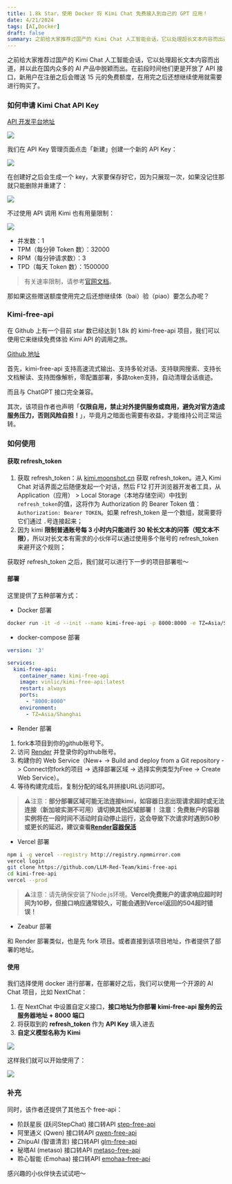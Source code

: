 ```yaml
---
title: 1.8k Star，使用 Docker 将 Kimi Chat 免费接入到自己的 GPT 应用！
date: 4/21/2024
tags: [AI,Docker]
draft: false
summary: 之前给大家推荐过国产的 Kimi Chat 人工智能会话，它以处理超长文本内容而出道，并以此在国内众多的 AI 产品中脱颖而出。在前段时间他们更是开放了 API 接口，新用户在注册之后会赠送 15 元的免费额度，在用完之后还想继续使用就需要进行购买了。
---
```


之前给大家推荐过国产的 Kimi Chat 人工智能会话，它以处理超长文本内容而出道，并以此在国内众多的 AI 产品中脱颖而出。在前段时间他们更是开放了 API 接口，新用户在注册之后会赠送 15 元的免费额度，在用完之后还想继续使用就需要进行购买了。

### 如何申请 Kimi Chat API Key

[API 开发平台地址](https://platform.moonshot.cn/console/info)

![](https://note.ihsxu.com/api/imgs/1713492166326.webp)

我们在 API Key 管理页面点击「新建」创建一个新的 API Key：

![](https://note.ihsxu.com/api/imgs/1713492569768.webp)

在创建好之后会生成一个 key，大家要保存好它，因为只展现一次，如果没记住那就只能删除并重建了：

![](https://note.ihsxu.com/api/imgs/1713492905146.webp)

不过使用 API 调用 Kimi 也有用量限制：

![](https://note.ihsxu.com/api/imgs/1713493171422.webp)

*   并发数：1
*   TPM（每分钟 Token 数）：32000
*   RPM（每分钟请求数）：3
*   TPD（每天 Token 数）：1500000

> 有关速率限制，请参考[官网文档](https://platform.moonshot.cn/docs/intro#速率限制)。

那如果这些赠送额度使用完之后还想继续体（bai）验（piao）要怎么办呢？

### Kimi-free-api

在 Github 上有一个目前 star 数已经达到 1.8k 的 kimi-free-api 项目，我们可以使用它来继续免费体验 Kimi API 的调用之旅。

[Github 地址](https://github.com/LLM-Red-Team/kimi-free-api)

首先，kimi-free-api 支持高速流式输出、支持多轮对话、支持联网搜索、支持长文档解读、支持图像解析，零配置部署，多路token支持，自动清理会话痕迹。

而且与 ChatGPT 接口完全兼容。

其次，该项目作者也声明「**仅限自用，禁止对外提供服务或商用，避免对官方造成服务压力，否则风险自担！**」，毕竟月之暗面也需要有收益，才能维持公司正常运转。

### 如何使用

#### 获取 refresh\_token

1.  获取 refresh\_token：从 [kimi.moonshot.cn](https://gitee.com/link?target=https%3A%2F%2Fkimi.moonshot.cn) 获取 refresh\_token。进入 Kimi Chat 对话界面之后随便发起一个对话，然后 F12 打开浏览器开发者工具，从 Application（应用） > Local Storage（本地存储空间）中找到`refresh_token`的值，这将作为 Authorization 的 Bearer Token 值：`Authorization: Bearer TOKEN`。如果 refresh\_token 是一个数组，就需要将它们通过 `.`号连接起来；
2.  因为 kimi **限制普通账号每 3 小时内只能进行 30 轮长文本的问答（短文本不限）**，所以对长文本有需求的小伙伴可以通过使用多个账号的 refresh\_token 来避开这个规则；

获取好 refresh\_token 之后，我们就可以进行下一步的项目部署啦～

#### 部署

这里提供了五种部署方式：

*   Docker 部署

```bash
docker run -it -d --init --name kimi-free-api -p 8000:8000 -e TZ=Asia/Shanghai vinlic/kimi-free-api:latest
```

*   docker-compose 部署

```yaml
version: '3'

services:
  kimi-free-api:
    container_name: kimi-free-api
    image: vinlic/kimi-free-api:latest
    restart: always
    ports:
      - "8000:8000"
    environment:
      - TZ=Asia/Shanghai
```

*   Render 部署

1.  fork本项目到你的github账号下。
2.  访问 [Render](https://dashboard.render.com/) 并登录你的github账号。
3.  构建你的 Web Service（New+ -> Build and deploy from a Git repository -> Connect你fork的项目 -> 选择部署区域 -> 选择实例类型为Free -> Create Web Service）。
4.  等待构建完成后，复制分配的域名并拼接URL访问即可。

> ⚠️注意：**部分部署区域可能无法连接kimi，如容器日志出现请求超时或无法连接（新加坡实测不可用）请切换其他区域部署！** **注意：免费账户的容器实例将在一段时间不活动时自动停止运行，这会导致下次请求时遇到50秒或更长的延迟，建议查看[Render容器保活](https://github.com/LLM-Red-Team/free-api-hub/#Render%E5%AE%B9%E5%99%A8%E4%BF%9D%E6%B4%BB)**

*   Vercel 部署

```bash
npm i -g vercel --registry http://registry.npmmirror.com
vercel login
git clone https://github.com/LLM-Red-Team/kimi-free-api
cd kimi-free-api
vercel --prod
```

> ⚠️注意：请先确保安装了Node.js环境。**Vercel免费账户的请求响应超时时间为10秒，但接口响应通常较久，可能会遇到Vercel返回的504超时错误！**

*   Zeabur 部署

和 Render 部署类似，也是先 fork 项目。或者直接到该项目地址，作者提供了部署的地址。

#### 使用

我们选择使用 docker 进行部署，在部署好之后，我们可以使用一个开源的 AI Chat 项目，比如 NextChat：

1.  在 NextChat 中设置自定义接口，**接口地址为你部署 kimi-free-api 服务的云服务器地址 + 8000 端口**
2.  将获取到的 **refresh\_token** 作为 **API Key** 填入进去
3.  **自定义模型名称为 Kimi**

![](https://note.ihsxu.com/api/imgs/1713627763566.webp)

这样我们就可以开始使用了：

![](https://note.ihsxu.com/api/imgs/1713627842541.webp)

### 补充

同时，该作者还提供了其他五个 free-api：

*   阶跃星辰 (跃问StepChat) 接口转API [step-free-api](https://github.com/LLM-Red-Team/step-free-api)
*   阿里通义 (Qwen) 接口转API [qwen-free-api](https://github.com/LLM-Red-Team/qwen-free-api)
*   ZhipuAI (智谱清言) 接口转API [glm-free-api](https://github.com/LLM-Red-Team/glm-free-api)
*   秘塔AI (metaso) 接口转API [metaso-free-api](https://github.com/LLM-Red-Team/metaso-free-api)
*   聆心智能 (Emohaa) 接口转API [emohaa-free-api](https://github.com/LLM-Red-Team/emohaa-free-api)

感兴趣的小伙伴快去试试吧～

